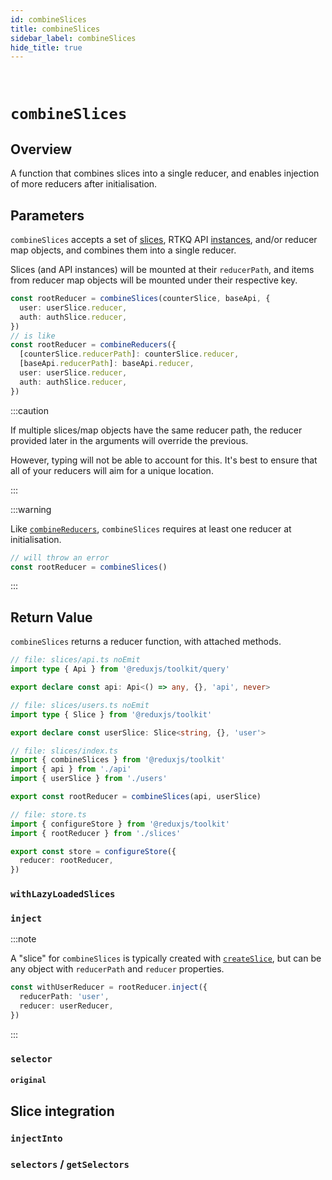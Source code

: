 ```yaml
---
id: combineSlices
title: combineSlices
sidebar_label: combineSlices
hide_title: true
---
```


&nbsp;

# `combineSlices`

## Overview

A function that combines slices into a single reducer, and enables injection of more reducers after initialisation.

## Parameters

`combineSlices` accepts a set of [slices](./createSlice.mdx), RTKQ API [instances](/rtk-query/api/created-api/overview.mdx), and/or reducer map objects, and combines them into a single reducer.

Slices (and API instances) will be mounted at their `reducerPath`, and items from reducer map objects will be mounted under their respective key.

```ts no-transpile
const rootReducer = combineSlices(counterSlice, baseApi, {
  user: userSlice.reducer,
  auth: authSlice.reducer,
})
// is like
const rootReducer = combineReducers({
  [counterSlice.reducerPath]: counterSlice.reducer,
  [baseApi.reducerPath]: baseApi.reducer,
  user: userSlice.reducer,
  auth: authSlice.reducer,
})
```

:::caution

If multiple slices/map objects have the same reducer path, the reducer provided later in the arguments will override the previous.

However, typing will not be able to account for this. It's best to ensure that all of your reducers will aim for a unique location.

:::

:::warning

Like [`combineReducers`](https://redux.js.org/api/combinereducers), `combineSlices` requires at least one reducer at initialisation.

```ts no-transpile
// will throw an error
const rootReducer = combineSlices()
```

:::

## Return Value

`combineSlices` returns a reducer function, with attached methods.

```ts
// file: slices/api.ts noEmit
import type { Api } from '@reduxjs/toolkit/query'

export declare const api: Api<() => any, {}, 'api', never>

// file: slices/users.ts noEmit
import type { Slice } from '@reduxjs/toolkit'

export declare const userSlice: Slice<string, {}, 'user'>

// file: slices/index.ts
import { combineSlices } from '@reduxjs/toolkit'
import { api } from './api'
import { userSlice } from './users'

export const rootReducer = combineSlices(api, userSlice)

// file: store.ts
import { configureStore } from '@reduxjs/toolkit'
import { rootReducer } from './slices'

export const store = configureStore({
  reducer: rootReducer,
})
```

### `withLazyLoadedSlices`

### `inject`

:::note

A "slice" for `combineSlices` is typically created with [`createSlice`](./createSlice.mdx), but can be any object with `reducerPath` and `reducer` properties.

```ts no-transpile
const withUserReducer = rootReducer.inject({
  reducerPath: 'user',
  reducer: userReducer,
})
```

:::

### `selector`

#### `original`

## Slice integration

### `injectInto`

### `selectors` / `getSelectors`
